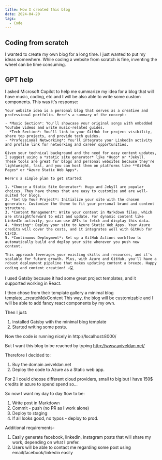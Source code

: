 ```yaml
---
title: How I created this blog
date: 2024-04-20
tags:
  - Code
---
```


## Coding from scratch
I wanted to create my own blog for a long time.
I just wanted to put my ideas somewhere.
While coding a website from scratch is fine, inventing the wheel can be time consuming.

## GPT help
I asked Microsoft Copilot to help me summarize my idea for a blog that will have music, coding, etc and I will be also able to write some custom components.
This was it's response:
```
Your website idea is a personal blog that serves as a creative and professional portfolio. Here's a summary of the concept:

- *Music Section*: You'll showcase your original songs with embedded YouTube videos and write music-related guides.
- *Tech Section*: You'll link to your GitHub for project visibility, share top projects, and provide tech guides.
- *Professional Networking*: You'll integrate your LinkedIn activity and profile link for networking and career opportunities.

Given your technical background and the need for easy content updates, I suggest using a *static site generator* like *Hugo* or *Jekyll. These tools are great for blogs and personal websites because they're lightweight, fast, and you can host them on platforms like **GitHub Pages* or *Azure Static Web Apps*.

Here's a simple plan to get started:

1. *Choose a Static Site Generator*: Hugo and Jekyll are popular choices. They have themes that are easy to customize and are well-suited for blogs.
2. *Set Up Your Project*: Initialize your site with the chosen generator. Customize the theme to fit your personal brand and content structure.
3. *Content Management*: Write your content in Markdown files, which are straightforward to edit and update. For dynamic content like LinkedIn activity, you can use APIs to fetch and display this data.
4. *Hosting*: Deploy your site to Azure Static Web Apps. Your Azure credits will cover the costs, and it integrates well with GitHub for CI/CD.
5. *Continuous Deployment*: Set up a GitHub Actions workflow to automatically build and deploy your site whenever you push new content.

This approach leverages your existing skills and resources, and it's scalable for future growth. Plus, with Azure and GitHub, you'll have a robust deployment pipeline that makes updating content a breeze. Happy coding and content creation! 🎶💻
```

I used Gatsby because it had some great project templates, and it supported working in React.

I then chose from their template gallery a minimal blog template._createMdxContent
This way, the blog will be customizable and I will be able to add fancy react components by my own.

Then I just:
1. Installed Gatsby with the minimal blog template
2. Started writing some posts.

Now the code is running nicely in http://localhost:8000/

But I want this blog to be reached by typing http://www.aviveldan.net/

Therefore I decided to:
1. Buy the domain aviveldan.net
2. Deploy the code to Azure as a Static web app.

For 2 I could choose different cloud providers, small to big but I have 150$ credits in azure to spend spend so...


So now I want my day to day flow to be:
1. Write post in Markdown
2. Commit - push (no PR as I work alone)
3. Deploy to staging
4. If all looks good, no typos - deploy to prod.

Additional requirements-
1. Easily generate facebook, linkedin, instagram posts that will share my work, depending on what I prefer.
2. Users will be able to contact me regarding some post using email/facebook/linkedin easily

